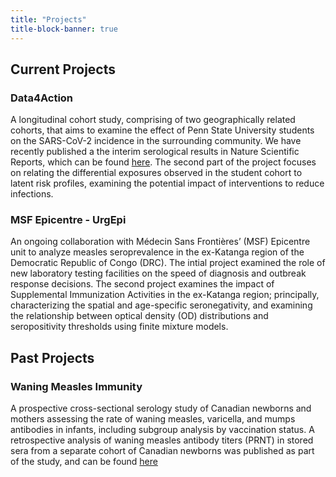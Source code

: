 ```yaml
---
title: "Projects"
title-block-banner: true
---
```


## Current Projects
### Data4Action <a href="https://www.github.com/arnold-c/Data4Action"> <i class="bi bi-github"></i></a>

A longitudinal cohort study, comprising of two geographically related cohorts, 
that aims to examine the effect of Penn State University students on the 
SARS-CoV-2 incidence in the surrounding community. We have recently published a
the interim serological results in Nature Scientific Reports, which can be 
found [here](https://doi.org/10.1038/s41598-022-12499-5). The second part of
the project focuses on relating the differential exposures observed in the 
student cohort to latent risk profiles, examining the potential impact of interventions to reduce infections.

### MSF Epicentre - UrgEpi <a href="https://www.github.com/arnold-c/drc-urgepi"> <i class="bi bi-github"></i></a>

An ongoing collaboration with Médecin Sans Frontières' (MSF) Epicentre unit to
analyze measles seroprevalence in the ex-Katanga region of the Democratic 
Republic of Congo (DRC). The intial project examined the role of new laboratory 
testing facilities on the speed of diagnosis and outbreak response decisions. 
The second project examines the impact of Supplemental Immunization Activities 
in the ex-Katanga region; principally, characterizing the spatial and age-specific seronegativity, and examining the relationship between optical density (OD) distributions and seropositivity thresholds using finite mixture models.

## Past Projects
### Waning Measles Immunity

A prospective cross-sectional serology study of Canadian newborns and mothers
assessing the rate of waning measles, varicella, and mumps antibodies in infants, 
including subgroup analysis by vaccination status. A retrospective analysis of 
waning measles antibody titers (PRNT) in stored sera from a separate cohort of 
Canadian newborns was published as part of the study, and can be found 
[here](https://doi.org/10.1542/peds.2019-0630)